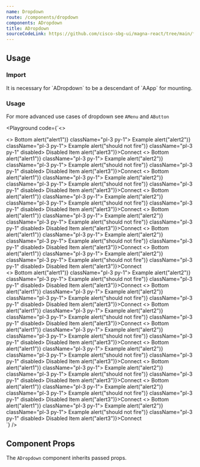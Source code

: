 ```yaml
---
name: Dropdown
route: /components/dropdown
components: ADropdown
title: ADropdown
sourceCodeLink: https://github.com/cisco-sbg-ui/magna-react/tree/main/framework/components/ADropdown
---
```


## Usage

### Import

<ComponentImport components="ADropdown" />

<AAlert dismissable={false}>
  It is necessary for `ADropdown` to be a descendant of `AApp` for mounting.
</AAlert>

### Usage

For more advanced use cases of dropdown see `AMenu` and `AButton`

<Playground
  code={`<>
  <div className="d-flex gap-3 flex-wrap mb-3">
    <ADropdown title="Dropdown">
      <>
        <AListItem twoLine className="px-3 h3 my-0 pb-1">
           <AListItemTitle>Bottom</AListItemTitle>
        </AListItem>
        <AListItem onClick={() => alert("alert1")} className="pl-3 py-1">
          Example
        </AListItem>
        <AListItem onClick={() => alert("alert2")} className="pl-3 py-1">
          Example
        </AListItem>
        <AListItem
          onClick={() => alert("should not fire")}
          className="pl-3 py-1"
          disabled>
          Disabled Item
        </AListItem>
        <AListItemDivider className="mb-0 mt-3" />
        <AListItem twoLine>
          <AListItemContent className="pb-0">
            <a onClick={() => alert("alert3")}>Connect</a>
          </AListItemContent>
        </AListItem>
      </>
    </ADropdown>
    <ADropdown secondary title="Dropdown">
      <>
        <AListItem twoLine className="px-3 h3 my-0 pb-1">
          <AListItemTitle>Bottom</AListItemTitle>
        </AListItem>
        <AListItem onClick={() => alert("alert1")} className="pl-3 py-1">
          Example
        </AListItem>
        <AListItem onClick={() => alert("alert2")} className="pl-3 py-1">
          Example
        </AListItem>
        <AListItem
          onClick={() => alert("should not fire")}
          className="pl-3 py-1"
          disabled>
          Disabled Item
        </AListItem>
        <AListItemDivider className="mb-0 mt-3" />
        <AListItem twoLine>
          <AListItemContent className="pb-0">
            <a onClick={() => alert("alert3")}>Connect</a>
          </AListItemContent>
        </AListItem>
      </>
    </ADropdown>
    <ADropdown tertiary title="Dropdown">
      <>
        <AListItem twoLine className="px-3 h3 my-0 pb-1">
          <AListItemTitle>Bottom</AListItemTitle>
        </AListItem>
        <AListItem onClick={() => alert("alert1")} className="pl-3 py-1">
          Example
        </AListItem>
        <AListItem onClick={() => alert("alert2")} className="pl-3 py-1">
          Example
        </AListItem>
        <AListItem
          onClick={() => alert("should not fire")}
          className="pl-3 py-1"
          disabled>
          Disabled Item
        </AListItem>
        <AListItemDivider className="mb-0 mt-3" />
        <AListItem twoLine>
          <AListItemContent className="pb-0">
            <a onClick={() => alert("alert3")}>Connect</a>
          </AListItemContent>
        </AListItem>
      </>
    </ADropdown>
    <ADropdown tertiary noPadding title="Dropdown inline">
      <>
        <AListItem twoLine className="px-3 h3 my-0 pb-1">
           <AListItemTitle>Bottom</AListItemTitle>
         </AListItem>
         <AListItem onClick={() => alert("alert1")} className="pl-3 py-1">
           Example
         </AListItem>
         <AListItem onClick={() => alert("alert2")} className="pl-3 py-1">
           Example
         </AListItem>
         <AListItem
           onClick={() => alert("should not fire")}
           className="pl-3 py-1"
           disabled>
           Disabled Item
         </AListItem>
         <AListItemDivider className="mb-0 mt-3" />
         <AListItem twoLine>
           <AListItemContent className="pb-0">
             <a onClick={() => alert("alert3")}>Connect</a>
           </AListItemContent>
         </AListItem>
      </>
    </ADropdown>
    <ADropdown tertiaryAlt title="Dropdown">
      <>
        <AListItem twoLine className="px-3 h3 my-0 pb-1">
           <AListItemTitle>Bottom</AListItemTitle>
        </AListItem>
        <AListItem onClick={() => alert("alert1")} className="pl-3 py-1">
          Example
        </AListItem>
        <AListItem onClick={() => alert("alert2")} className="pl-3 py-1">
          Example
        </AListItem>
        <AListItem
          onClick={() => alert("should not fire")}
          className="pl-3 py-1"
          disabled>
          Disabled Item
        </AListItem>
        <AListItemDivider className="mb-0 mt-3" />
        <AListItem twoLine>
          <AListItemContent className="pb-0">
            <a onClick={() => alert("alert3")}>Connect</a>
          </AListItemContent>
        </AListItem>
      </>
    </ADropdown>
    <ADropdown disabled title="Dropdown disabled">
      <>
        <AListItem twoLine className="px-3 h3 my-0 pb-1">
           <AListItemTitle>Bottom</AListItemTitle>
        </AListItem>
        <AListItem onClick={() => alert("alert1")} className="pl-3 py-1">
          Example
        </AListItem>
        <AListItem onClick={() => alert("alert2")} className="pl-3 py-1">
          Example
        </AListItem>
        <AListItem
          onClick={() => alert("should not fire")}
          className="pl-3 py-1"
          disabled>
          Disabled Item
        </AListItem>
        <AListItemDivider className="mb-0 mt-3" />
        <AListItem twoLine>
          <AListItemContent className="pb-0">
            <a onClick={() => alert("alert3")}>Connect</a>
          </AListItemContent>
        </AListItem>
      </>
    </ADropdown>
    <ADropdown destructive secondary title="Dropdown">
      <>
        <AListItem twoLine className="px-3 h3 my-0 pb-1">
           <AListItemTitle>Bottom</AListItemTitle>
         </AListItem>
         <AListItem onClick={() => alert("alert1")} className="pl-3 py-1">
           Example
         </AListItem>
         <AListItem onClick={() => alert("alert2")} className="pl-3 py-1">
           Example
         </AListItem>
         <AListItem
           onClick={() => alert("should not fire")}
           className="pl-3 py-1"
           disabled>
           Disabled Item
         </AListItem>
         <AListItemDivider className="mb-0 mt-3" />
         <AListItem twoLine>
           <AListItemContent className="pb-0">
             <a onClick={() => alert("alert3")}>Connect</a>
           </AListItemContent>
         </AListItem>
      </>
    </ADropdown>
  </div>
  <div className="d-flex gap-3 flex-wrap">
     <ADropdown small title="Dropdown">
      <>
        <AListItem twoLine className="px-3 h3 my-0 pb-1">
           <AListItemTitle>Bottom</AListItemTitle>
        </AListItem>
        <AListItem onClick={() => alert("alert1")} className="pl-3 py-1">
          Example
        </AListItem>
        <AListItem onClick={() => alert("alert2")} className="pl-3 py-1">
          Example
        </AListItem>
        <AListItem
          onClick={() => alert("should not fire")}
          className="pl-3 py-1"
          disabled>
          Disabled Item
        </AListItem>
        <AListItemDivider className="mb-0 mt-3" />
        <AListItem twoLine>
          <AListItemContent className="pb-0">
            <a onClick={() => alert("alert3")}>Connect</a>
          </AListItemContent>
        </AListItem>
      </>
    </ADropdown>
    <ADropdown small secondary title="Dropdown">
      <>
        <AListItem twoLine className="px-3 h3 my-0 pb-1">
          <AListItemTitle>Bottom</AListItemTitle>
        </AListItem>
        <AListItem onClick={() => alert("alert1")} className="pl-3 py-1">
          Example
        </AListItem>
        <AListItem onClick={() => alert("alert2")} className="pl-3 py-1">
          Example
        </AListItem>
        <AListItem
          onClick={() => alert("should not fire")}
          className="pl-3 py-1"
          disabled>
          Disabled Item
        </AListItem>
        <AListItemDivider className="mb-0 mt-3" />
        <AListItem twoLine>
          <AListItemContent className="pb-0">
            <a onClick={() => alert("alert3")}>Connect</a>
          </AListItemContent>
        </AListItem>
      </>
    </ADropdown>
    <ADropdown small tertiary title="Dropdown">
      <>
        <AListItem twoLine className="px-3 h3 my-0 pb-1">
          <AListItemTitle>Bottom</AListItemTitle>
        </AListItem>
        <AListItem onClick={() => alert("alert1")} className="pl-3 py-1">
          Example
        </AListItem>
        <AListItem onClick={() => alert("alert2")} className="pl-3 py-1">
          Example
        </AListItem>
        <AListItem
          onClick={() => alert("should not fire")}
          className="pl-3 py-1"
          disabled>
          Disabled Item
        </AListItem>
        <AListItemDivider className="mb-0 mt-3" />
        <AListItem twoLine>
          <AListItemContent className="pb-0">
            <a onClick={() => alert("alert3")}>Connect</a>
          </AListItemContent>
        </AListItem>
      </>
    </ADropdown>
    <ADropdown small tertiary noPadding title="Dropdown inline">
      <>
        <AListItem twoLine className="px-3 h3 my-0 pb-1">
           <AListItemTitle>Bottom</AListItemTitle>
         </AListItem>
         <AListItem onClick={() => alert("alert1")} className="pl-3 py-1">
           Example
         </AListItem>
         <AListItem onClick={() => alert("alert2")} className="pl-3 py-1">
           Example
         </AListItem>
         <AListItem
           onClick={() => alert("should not fire")}
           className="pl-3 py-1"
           disabled>
           Disabled Item
         </AListItem>
         <AListItemDivider className="mb-0 mt-3" />
         <AListItem twoLine>
           <AListItemContent className="pb-0">
             <a onClick={() => alert("alert3")}>Connect</a>
           </AListItemContent>
         </AListItem>
      </>
    </ADropdown>
    <ADropdown small tertiaryAlt title="Dropdown">
      <>
        <AListItem twoLine className="px-3 h3 my-0 pb-1">
           <AListItemTitle>Bottom</AListItemTitle>
        </AListItem>
        <AListItem onClick={() => alert("alert1")} className="pl-3 py-1">
          Example
        </AListItem>
        <AListItem onClick={() => alert("alert2")} className="pl-3 py-1">
          Example
        </AListItem>
        <AListItem
          onClick={() => alert("should not fire")}
          className="pl-3 py-1"
          disabled>
          Disabled Item
        </AListItem>
        <AListItemDivider className="mb-0 mt-3" />
        <AListItem twoLine>
          <AListItemContent className="pb-0">
            <a onClick={() => alert("alert3")}>Connect</a>
          </AListItemContent>
        </AListItem>
      </>
    </ADropdown>
    <ADropdown small disabled title="Dropdown disabled">
      <>
        <AListItem twoLine className="px-3 h3 my-0 pb-1">
           <AListItemTitle>Bottom</AListItemTitle>
        </AListItem>
        <AListItem onClick={() => alert("alert1")} className="pl-3 py-1">
          Example
        </AListItem>
        <AListItem onClick={() => alert("alert2")} className="pl-3 py-1">
          Example
        </AListItem>
        <AListItem
          onClick={() => alert("should not fire")}
          className="pl-3 py-1"
          disabled>
          Disabled Item
        </AListItem>
        <AListItemDivider className="mb-0 mt-3" />
        <AListItem twoLine>
          <AListItemContent className="pb-0">
            <a onClick={() => alert("alert3")}>Connect</a>
          </AListItemContent>
        </AListItem>
      </>
    </ADropdown>
    <ADropdown small destructive secondary title="Dropdown">
      <>
        <AListItem twoLine className="px-3 h3 my-0 pb-1">
           <AListItemTitle>Bottom</AListItemTitle>
         </AListItem>
         <AListItem onClick={() => alert("alert1")} className="pl-3 py-1">
           Example
         </AListItem>
         <AListItem onClick={() => alert("alert2")} className="pl-3 py-1">
           Example
         </AListItem>
         <AListItem
           onClick={() => alert("should not fire")}
           className="pl-3 py-1"
           disabled>
           Disabled Item
         </AListItem>
         <AListItemDivider className="mb-0 mt-3" />
         <AListItem twoLine>
           <AListItemContent className="pb-0">
             <a onClick={() => alert("alert3")}>Connect</a>
           </AListItemContent>
         </AListItem>
      </>
    </ADropdown>
    <ADropdown component={ATag} title="Tag dropdown">
      <>
        <AListItem twoLine className="px-3 h3 my-0 pb-1">
           <AListItemTitle>Bottom</AListItemTitle>
         </AListItem>
         <AListItem onClick={() => alert("alert1")} className="pl-3 py-1">
           Example
         </AListItem>
         <AListItem onClick={() => alert("alert2")} className="pl-3 py-1">
           Example
         </AListItem>
         <AListItem
           onClick={() => alert("should not fire")}
           className="pl-3 py-1"
           disabled>
           Disabled Item
         </AListItem>
         <AListItemDivider className="mb-0 mt-3" />
         <AListItem twoLine>
           <AListItemContent className="pb-0">
             <a onClick={() => alert("alert3")}>Connect</a>
           </AListItemContent>
         </AListItem>
      </>
    </ADropdown>
  </div>
</>
`}
/>

## Component Props

The `ADropdown` component inherits passed props.

<Props of="ADropdown" />
